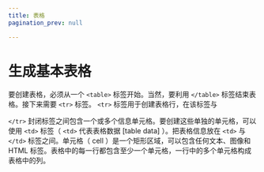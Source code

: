 ```yaml
---
title: 表格
pagination_prev: null

---
```


# 生成基本表格

要创建表格，必须从一个 `<table>` 标签开始。当然，要利用 `</table>` 标签结束表格。接下来需要 `<tr>` 标签。 `<tr>` 标签用于创建表格行，在该标签与

`</tr>` 封闭标签之间包含一个或多个信息单元格。要创建这些单独的单元格，可以使用 `<td>` 标签（ `<td>` 代表表格数据 [table data] ）。把表格信息放在
`<td>` 与 `</td>` 标签之间。单元格（
cell ）是一个矩形区域，可以包含任何文本、图像和 HTML 标签。表格中的每一行都包含至少一个单元格，一行中的多个单元格构成表格中的列。

            